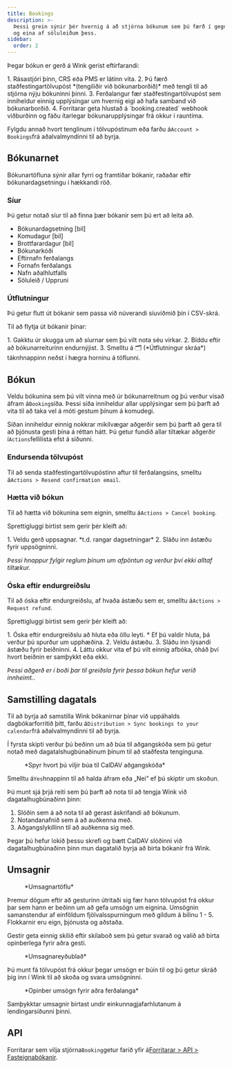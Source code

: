 ```yaml
---
title: Bookings
description: >-
  Þessi grein sýnir þér hvernig á að stjórna bókunum sem þú færð í gegnum Wink
  og eina af söluleiðum þess.
sidebar:
  order: 2
---
```


Þegar bókun er gerð á Wink gerist eftirfarandi:

<Steps>
  1. Rásastjóri þinn, CRS eða PMS er látinn vita.
  2. Þú færð staðfestingartölvupóst *(tengiliðir við bókunarborðið)* með tengli til að stjórna nýju bókuninni þinni.
  3. Ferðalangur fær staðfestingartölvupóst sem inniheldur einnig upplýsingar um hvernig eigi að hafa samband við bókunarborðið.
  4. Forritarar geta hlustað á `booking.created` webhook viðburðinn og fáðu ítarlegar bókunarupplýsingar frá okkur í rauntíma.
</Steps>


Fylgdu annað hvort tenglinum í tölvupóstinum eða farðu á`Account > Bookings`frá aðalvalmyndinni til að byrja.

## Bókunarnet

Bókunartöfluna sýnir allar fyrri og framtíðar bókanir, raðaðar eftir bókunardagsetningu í hækkandi röð.

### Síur

Þú getur notað síur til að finna þær bókanir sem þú ert að leita að.

* Bókunardagsetning \[bil]
* Komudagur \[bil]
* Brottfarardagur \[bil]
* Bókunarkóði
* Eftirnafn ferðalangs
* Fornafn ferðalangs
* Nafn aðalhlutfalls
* Söluleið / Uppruni

### Útflutningur

Þú getur flutt út bókanir sem passa við núverandi síuviðmið þín í CSV-skrá.

Til að flytja út bókanir þínar:

<Steps>
  1. Gakktu úr skugga um að síurnar sem þú vilt nota séu virkar.
  2. Bíddu eftir að bókunarreiturinn endurnýjist.
  3. Smelltu á 🗂️ (*Útflutningur skráa*) táknhnappinn neðst í hægra horninu á töflunni.
</Steps>


## Bókun

Veldu bókunina sem þú vilt vinna með úr bókunarreitnum og þú verður vísað áfram á`Booking`síða. Þessi síða inniheldur allar upplýsingar sem þú þarft að vita til að taka vel á móti gestum þínum á komudegi.

Síðan inniheldur einnig nokkrar mikilvægar aðgerðir sem þú þarft að gera til að þjónusta gesti þína á réttan hátt. Þú getur fundið allar tiltækar aðgerðir í`Actions`fellilista efst á síðunni.

### Endursenda tölvupóst

Til að senda staðfestingartölvupóstinn aftur til ferðalangsins, smelltu á`Actions > Resend confirmation email`.

### Hætta við bókun

Til að hætta við bókunina sem eignin, smelltu á`Actions > Cancel booking`.

Sprettigluggi birtist sem gerir þér kleift að:

<Steps>
  1. Veldu gerð uppsagnar. *t.d. rangar dagsetningar*
  2. Sláðu inn ástæðu fyrir uppsögninni.
</Steps>


*Þessi hnappur fylgir reglum þínum um afpöntun og verður því ekki alltaf tiltækur.*

### Óska eftir endurgreiðslu

Til að óska ​​eftir endurgreiðslu, af hvaða ástæðu sem er, smelltu á`Actions > Request refund`.

Sprettigluggi birtist sem gerir þér kleift að:

<Steps>
  1. Óska eftir endurgreiðslu að hluta eða öllu leyti.
     * Ef þú valdir hluta, þá verður þú spurður um upphæðina.
  2. Veldu ástæðu.
  3. Sláðu inn lýsandi ástæðu fyrir beiðninni.
  4. Láttu okkur vita ef þú vilt einnig afbóka, óháð því hvort beiðnin er samþykkt eða ekki.
</Steps>


*Þessi aðgerð er í boði þar til greiðsla fyrir þessa bókun hefur verið innheimt.*.

## Samstilling dagatals

Til að byrja að samstilla Wink bókanirnar þínar við uppáhalds dagbókarforritið þitt, farðu á`Distribution > Sync bookings to your calendar`frá aðalvalmyndinni til að byrja.

Í fyrsta skipti verður þú beðinn um að búa til aðgangskóða sem þú getur notað með dagatalshugbúnaðinum þínum til að staðfesta tenginguna.

<figure>
  <CloudinaryImage width="350" height="188" resize="scale" quality="best" alt="Búa til aðgangskóða" src="academy/caldav-pass-code" errorImage="noimage_opaque_nyrtl0.png" />

  <figcaption>*Spyr hvort þú viljir búa til CalDAV aðgangskóða*</figcaption>
</figure>


Smelltu á`Yes`hnappinn til að halda áfram eða „Nei“ ef þú skiptir um skoðun.

Þú munt sjá þrjá reiti sem þú þarft að nota til að tengja Wink við dagatalhugbúnaðinn þinn:

1. Slóðin sem á að nota til að gerast áskrifandi að bókunum.
2. Notandanafnið sem á að auðkenna með.
3. Aðgangslykillinn til að auðkenna sig með.

Þegar þú hefur lokið þessu skrefi og bætt CalDAV slóðinni við dagatalhugbúnaðinn þinn mun dagatalið byrja að birta bókanir frá Wink.

## Umsagnir

<figure>
  <CloudinaryImage width="700" height="151" resize="scale" quality="best" alt="Yfirlitstöflu" src="academy/reviews" errorImage="noimage_opaque_nyrtl0.png" />

  <figcaption>*Umsagnartöflu*</figcaption>
</figure>


Þremur dögum eftir að gesturinn útritaði sig fær hann tölvupóst frá okkur þar sem hann er beðinn um að gefa umsögn um eignina.
Umsögnin samanstendur af einföldum fjölvalsspurningum með gildum á bilinu 1 - 5. Flokkarnir eru eign, þjónusta og aðstaða.

Gestir geta einnig skilið eftir skilaboð sem þú getur svarað og valið að birta opinberlega fyrir aðra gesti.

<figure>
  <CloudinaryImage width="700" height="421" resize="scale" quality="best" alt="Samþykkja umsögn" src="academy/review-details" errorImage="noimage_opaque_nyrtl0.png" />

  <figcaption>*Umsagnareyðublað*</figcaption>
</figure>


Þú munt fá tölvupóst frá okkur þegar umsögn er búin til og þú getur skráð þig inn í Wink til að skoða og svara umsögninni.

<figure>
  <CloudinaryImage width="350" height="355" resize="scale" quality="best" alt="Opinber umsögn" src="academy/public-review" errorImage="noimage_opaque_nyrtl0.png" />

  <figcaption>*Opinber umsögn fyrir aðra ferðalanga*</figcaption>
</figure>


Samþykktar umsagnir birtast undir einkunnagjafarhlutanum á lendingarsíðunni þinni.

## API

Forritarar sem vilja stjórna`Booking`getur farið yfir á[Forritarar > API > Fasteignabókanir](/developers/apis/#property-booking-api).

